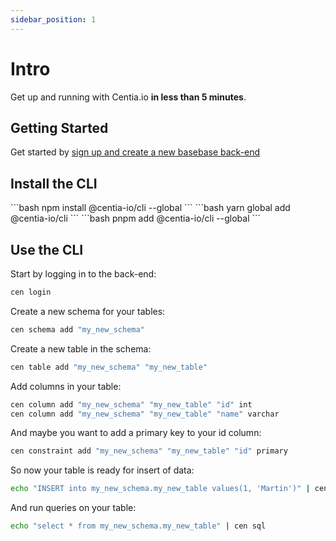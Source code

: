 ```yaml
---
sidebar_position: 1
---
```



# Intro

Get up and running with Centia.io **in less than 5 minutes**.

## Getting Started

Get started by [sign up and create a new basebase back-end](https://api.centia.io)


## Install the CLI

<Tabs>
  <TabItem value="npm" label="npm" default>
```bash
npm install @centia-io/cli --global
```
  </TabItem>
  <TabItem value="yarn" label="Yarn">
```bash
yarn global add @centia-io/cli
```
</TabItem>
  <TabItem value="pnpm" label="pnpm">
```bash
pnpm add @centia-io/cli --global
```
   </TabItem>
</Tabs>

## Use the CLI

Start by logging in to the back-end:
```bash
cen login
```

Create a new schema for your tables:
```bash
cen schema add "my_new_schema"
```

Create a new table in the schema:
```bash
cen table add "my_new_schema" "my_new_table"
```

Add columns in your table:
```bash
cen column add "my_new_schema" "my_new_table" "id" int
cen column add "my_new_schema" "my_new_table" "name" varchar
```

And maybe you want to add a primary key to your id column:
```bash
cen constraint add "my_new_schema" "my_new_table" "id" primary
```

So now your table is ready for insert of data:
```bash
echo "INSERT into my_new_schema.my_new_table values(1, 'Martin')" | cen sql
```

And run queries on your table:
```bash
echo "select * from my_new_schema.my_new_table" | cen sql
```





